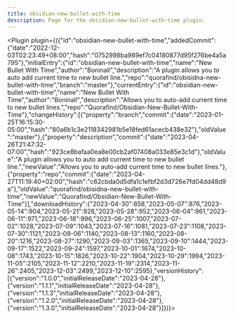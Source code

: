 ---
title: obsidian-new-bullet-with-time
description: Page for the obsidian-new-bullet-with-time plugin.
---


<Plugin plugin={({"id":"obsidian-new-bullet-with-time","addedCommit":{"date":"2022-12-03T02:23:49+08:00","hash":"0752998ba989ef7c04180877d95f276be4a5a795"},"initialEntry":{"id":"obsidian-new-bullet-with-time","name":"New Bullet With Time","author":"Boninall","description":"A plugin allows you to auto add current time to new bullet line.","repo":"quorafind/obisidna-new-bullet-with-time","branch":"master"},"currentEntry":{"id":"obsidian-new-bullet-with-time","name":"New Bullet With Time","author":"Boninall","description":"Allows you to auto-add current time to new bullet lines.","repo":"Quorafind/Obsidian-New-Bullet-With-Time"},"changeHistory":[{"property":"branch","commit":{"date":"2023-01-25T16:15:30-05:00","hash":"80a6b1c3e2118342981b5e18fed61acecb438e32"},"oldValue":"master"},{"property":"description","commit":{"date":"2023-04-26T21:47:32-07:00","hash":"923ce8bafaa0ea8e00cb2af07408a033e85e3c1d"},"oldValue":"A plugin allows you to auto add current time to new bullet line.","newValue":"Allows you to auto-add current time to new bullet lines."},{"property":"repo","commit":{"date":"2023-04-27T11:19:40+02:00","hash":"c62cbda0d5dfa1c1efbf2d3d726e7fd04dd48d9a"},"oldValue":"quorafind/obisidna-new-bullet-with-time","newValue":"Quorafind/Obsidian-New-Bullet-With-Time"}],"downloadHistory":{"2023-04-30":858,"2023-05-07":876,"2023-05-14":904,"2023-05-21":926,"2023-05-28":952,"2023-06-04":961,"2023-06-11":971,"2023-06-18":996,"2023-06-25":1007,"2023-07-02":1028,"2023-07-09":1043,"2023-07-16":1081,"2023-07-23":1108,"2023-07-30":1121,"2023-08-06":1140,"2023-08-13":1160,"2023-08-20":1216,"2023-08-27":1290,"2023-09-03":1365,"2023-09-10":1444,"2023-09-17":1522,"2023-09-24":1597,"2023-10-01":1674,"2023-10-08":1743,"2023-10-15":1826,"2023-10-22":1904,"2023-10-29":1994,"2023-11-05":2105,"2023-11-12":2210,"2023-11-19":2314,"2023-11-26":2405,"2023-12-03":2499,"2023-12-10":2595},"versionHistory":[{"version":"1.0.0","initialReleaseDate":"2023-04-28"},{"version":"1.1.1","initialReleaseDate":"2023-04-28"},{"version":"1.1.3","initialReleaseDate":"2023-04-28"},{"version":"1.2.0","initialReleaseDate":"2023-04-28"},{"version":"1.3.0","initialReleaseDate":"2023-04-28"}]})}></Plugin>